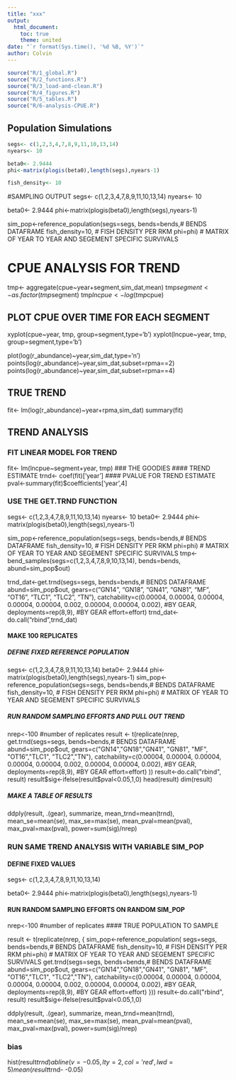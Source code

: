 ```yaml
---
title: "xxx"
output:
  html_document:
    toc: true
    theme: united
date: "`r format(Sys.time(), '%d %B, %Y')`"
author: Colvin
---
```


<!--

rmarkdown::render("index.Rmd")
-->



```r
source("R/1_global.R")
source("R/2_functions.R")
source("R/3_load-and-clean.R")
source("R/4_figures.R")
source("R/5_tables.R")
source("R/6-analysis-CPUE.R")
``` 


## Population Simulations

```r
segs<- c(1,2,3,4,7,8,9,11,10,13,14)
nyears<- 10

beta0<- 2.9444
phi<-matrix(plogis(beta0),length(segs),nyears-1)

fish_density<- 10
```

#SAMPLING OUTPUT 
segs<- c(1,2,3,4,7,8,9,11,10,13,14)
nyears<- 10

beta0<- 2.9444
phi<-matrix(plogis(beta0),length(segs),nyears-1)

sim_pop<-reference_population(segs=segs,
    bends=bends,# BENDS DATAFRAME
    fish_density=10, # FISH DENSITY PER RKM
    phi=phi) # MATRIX OF YEAR TO YEAR AND SEGEMENT SPECIFIC SURVIVALS

# CPUE ANALYSIS FOR TREND
tmp<- aggregate(cpue~year+segment,sim_dat,mean)
tmp$segment<- as.factor(tmp$segment)
tmp$lncpue<- log(tmp$cpue)

## PLOT CPUE OVER TIME FOR EACH SEGMENT
xyplot(cpue~year, tmp, group=segment,type='b')
xyplot(lncpue~year, tmp, group=segment,type='b')

  plot(log(r_abundance)~year,sim_dat,type='n')
  points(log(r_abundance)~year,sim_dat,subset=rpma==2)
  points(log(r_abundance)~year,sim_dat,subset=rpma==4)

## TRUE TREND
fit<- lm(log(r_abundance)~year+rpma,sim_dat)
summary(fit)

## TREND ANALYSIS
### FIT LINEAR MODEL FOR TREND
  fit<- lm(lncpue~segment+year, tmp)
### THE GOODIES
#### TREND ESTIMATE
  trnd<- coef(fit)['year']
#### PVALUE FOR TREND ESTIMATE
  pval<-summary(fit)$coefficients['year',4]


### USE THE GET.TRND FUNCTION
  segs<- c(1,2,3,4,7,8,9,11,10,13,14)
  nyears<- 10
  beta0<- 2.9444
  phi<-matrix(plogis(beta0),length(segs),nyears-1)

sim_pop<-reference_population(segs=segs,
    bends=bends,# BENDS DATAFRAME
    fish_density=10, # FISH DENSITY PER RKM
    phi=phi) # MATRIX OF YEAR TO YEAR AND SEGEMENT SPECIFIC SURVIVALS
tmp<-bend_samples(segs=c(1,2,3,4,7,8,9,10,13,14),
                       bends=bends,
                       abund=sim_pop$out)
                       
                       
  trnd_dat<-get.trnd(segs=segs,
         bends=bends,# BENDS DATAFRAME
         abund=sim_pop$out,
         gears=c("GN14", "GN18", "GN41", "GN81", "MF", "OT16", "TLC1", "TLC2", "TN"),
         catchability=c(0.00004, 0.00004, 0.00004, 0.00004, 0.00004, 0.002, 0.00004, 0.00004, 0.002), #BY GEAR,
         deployments=rep(8,9), #BY GEAR
         effort=effort)
  trnd_dat<-do.call("rbind",trnd_dat)

#### MAKE 100 REPLICATES
##### DEFINE FIXED REFERENCE POPULATION
  segs<- c(1,2,3,4,7,8,9,11,10,13,14)
  beta0<- 2.9444
  phi<-matrix(plogis(beta0),length(segs),nyears-1)
  sim_pop<-reference_population(segs=segs,
                              bends=bends,# BENDS DATAFRAME
                              fish_density=10, # FISH DENSITY PER RKM
                              phi=phi) # MATRIX OF YEAR TO YEAR AND SEGEMENT SPECIFIC SURVIVALS

##### RUN RANDOM SAMPLING EFFORTS AND PULL OUT TREND
nrep<-100 #number of replicates
result <- t(replicate(nrep, get.trnd(segs=segs,
    bends=bends,# BENDS DATAFRAME
    abund=sim_pop$out,
    gears=c("GN14","GN18","GN41", "GN81", "MF", "OT16","TLC1", "TLC2","TN"),
    catchability=c(0.00004, 0.00004, 0.00004, 0.00004, 0.00004, 0.002, 0.00004, 0.00004, 0.002), #BY GEAR,
    deployments=rep(8,9), #BY GEAR
    effort=effort)
    ))
  result<-do.call("rbind", result)
  result$sig<-ifelse(result$pval<0.05,1,0)
  head(result)
  dim(result)


##### MAKE A TABLE OF RESULTS
  ddply(result, .(gear), summarize,
      mean_trnd=mean(trnd),
      mean_se=mean(se),
      max_se=max(se),
      mean_pval=mean(pval),
      max_pval=max(pval),
      power=sum(sig)/nrep)






### RUN SAME TREND ANALYSIS WITH VARIABLE SIM_POP
#### DEFINE FIXED VALUES
segs<- c(1,2,3,4,7,8,9,11,10,13,14)

beta0<- 2.9444
phi<-matrix(plogis(beta0),length(segs),nyears-1)

#### RUN RANDOM SAMPLING EFFORTS ON RANDOM SIM_POP
nrep<-100 #number of replicates
#### TRUE POPULATION TO SAMPLE

result <- t(replicate(nrep, 
    {
    sim_pop<-reference_population(
        segs=segs,
        bends=bends,# BENDS DATAFRAME
        fish_density=10, # FISH DENSITY PER RKM
        phi=phi) # MATRIX OF YEAR TO YEAR AND SEGEMENT SPECIFIC SURVIVALS
    get.trnd(segs=segs,
       bends=bends,# BENDS DATAFRAME
       abund=sim_pop$out,
       gears=c("GN14","GN18","GN41", "GN81", "MF", "OT16","TLC1", "TLC2","TN"),
       catchability=c(0.00004, 0.00004, 0.00004, 0.00004, 0.00004, 0.002, 0.00004, 0.00004, 0.002), #BY GEAR,
       deployments=rep(8,9), #BY GEAR
       effort=effort)
    }))
  result<-do.call("rbind", result)
  result$sig<-ifelse(result$pval<0.05,1,0)

  ddply(result, .(gear), summarize,
        mean_trnd=mean(trnd),
        mean_se=mean(se),
        max_se=max(se),
        mean_pval=mean(pval),
        max_pval=max(pval),
        power=sum(sig)/nrep)

### bias

hist(result$trnd)
abline(v=-0.05,lty=2,col='red',lwd=5)
mean(result$trnd- -0.05)